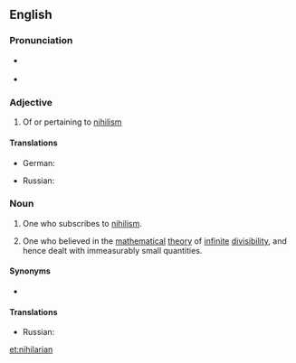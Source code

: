 {{also|Nihilarian}}
==English==

===Pronunciation===
* {{a|UK}} {{IPA|/naɪˈhɪ.leəɹ.i.ən/|lang=en}}
* {{hyphenation|ni|hi|la|ri|an|lang=en}}
{{rfap|lang=en}}

===Adjective===
{{en-adj}}

# Of or pertaining to [[nihilism]]

====Translations====
{{trans-top|of or pertaining to nihilism}}
* German: {{t|de|nihilistisch}}
{{trans-mid}}
* Russian: {{t+|ru|нигилисти́ческий}}
{{trans-bottom}}

===Noun===
{{en-noun}}

# One who subscribes to [[nihilism]].
# {{lb|en|obsolete|derogatory}} One who believed in the [[mathematical]] [[theory]] of [[infinite]] [[divisibility]], and hence dealt with immeasurably small quantities.

====Synonyms====
* {{l|en|nihilist}}

====Translations====
{{trans-top|one who subscribes to nihilism}}
* Russian: {{t+|ru|нигили́ст}}
{{trans-mid}}
{{trans-bottom}}

[[et:nihilarian]]